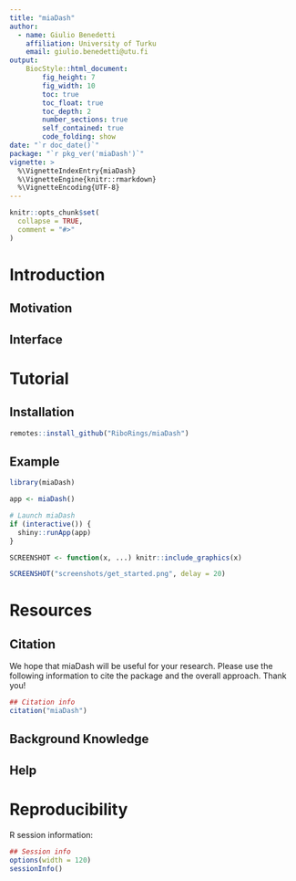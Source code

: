 ```yaml
---
title: "miaDash"
author: 
  - name: Giulio Benedetti
    affiliation: University of Turku
    email: giulio.benedetti@utu.fi
output:
    BiocStyle::html_document:
        fig_height: 7
        fig_width: 10
        toc: true
        toc_float: true
        toc_depth: 2
        number_sections: true
        self_contained: true
        code_folding: show
date: "`r doc_date()`"
package: "`r pkg_ver('miaDash')`"
vignette: >
  %\VignetteIndexEntry{miaDash}
  %\VignetteEngine{knitr::rmarkdown}
  %\VignetteEncoding{UTF-8}
---
```


```r
knitr::opts_chunk$set(
  collapse = TRUE,
  comment = "#>"
)
```

# Introduction

## Motivation

## Interface

# Tutorial

## Installation

```r
remotes::install_github("RiboRings/miaDash")
```

## Example

```r
library(miaDash)

app <- miaDash()

# Launch miaDash
if (interactive()) {
  shiny::runApp(app)
}
```

```r
SCREENSHOT <- function(x, ...) knitr::include_graphics(x)
```

```r
SCREENSHOT("screenshots/get_started.png", delay = 20)
```

# Resources

## Citation

We hope that miaDash will be useful for your research. Please use the following information to cite the package and the overall approach. Thank you!

```r
## Citation info
citation("miaDash")
```

## Background Knowledge

## Help

# Reproducibility

R session information:

```r
## Session info
options(width = 120)
sessionInfo()
```
